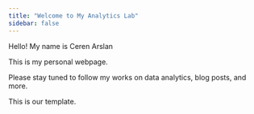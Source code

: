 ```yaml
---
title: "Welcome to My Analytics Lab"
sidebar: false 
---
```


Hello! My name is Ceren Arslan

This is my personal webpage.

Please stay tuned to follow my works on data analytics, blog posts, and more.

This is our template.
